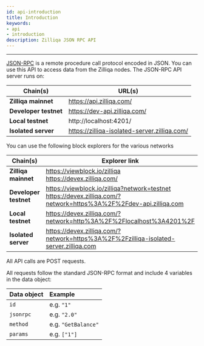 ```yaml
---
id: api-introduction
title: Introduction
keywords: 
- api 
- introduction
description: Zilliqa JSON RPC API
---
```


---

[JSON-RPC](https://en.wikipedia.org/wiki/JSON-RPC) is a remote procedure call protocol encoded in JSON. You can use this API to access data from the Zilliqa nodes.
The JSON-RPC API server runs on:

| Chain(s)              | URL(s)                                        |
| --------------------- | --------------------------------------------- |
| **Zilliqa mainnet**   | https://api.zilliqa.com/                      |
| **Developer testnet** | https://dev-api.zilliqa.com/                  |
| **Local testnet**     | http://localhost:4201/                        |
| **Isolated server**   | https://zilliqa-isolated-server.zilliqa.com/  |

You can use the following block explorers for the various networks

| Chain(s)              | Explorer link                                                                                                             |
| --------------------- | ------------------------------------------------------------------------------------------------------------------------- |
| **Zilliqa mainnet**   | https://viewblock.io/zilliqa <br/> https://devex.zilliqa.com/                                                             |
| **Developer testnet** | https://viewblock.io/zilliqa?network=testnet <br/> https://devex.zilliqa.com/?network=https%3A%2F%2Fdev-api.zilliqa.com   |
| **Local testnet**     | https://devex.zilliqa.com/?network=http%3A%2F%2Flocalhost%3A4201%2F                                                       |
| **Isolated server**   | https://devex.zilliqa.com/?network=https%3A%2F%2Fzilliqa-isolated-server.zilliqa.com                                      |



All API calls are POST requests.

All requests follow the standard JSON-RPC format and include 4 variables in the data object:

| Data object | Example             |
| ----------- | :------------------ |
| `id`        | e.g. `"1"`          |
| `jsonrpc`   | e.g. `"2.0"`        |
| `method`    | e.g. `"GetBalance"` |
| `params`    | e.g. `["1"]`        |